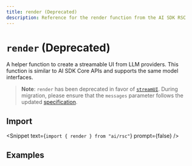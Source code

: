 ```yaml
---
title: render (Deprecated)
description: Reference for the render function from the AI SDK RSC
---
```


# `render` (Deprecated)

A helper function to create a streamable UI from LLM providers. This function is similar to AI SDK Core APIs and supports the same model interfaces.

> **Note**: `render` has been deprecated in favor of [`streamUI`](/docs/reference/ai-sdk-rsc/stream-ui). During migration, please ensure that the `messages` parameter follows the updated [specification](/docs/reference/ai-sdk-rsc/stream-ui#messages).

## Import

<Snippet text={`import { render } from "ai/rsc"`} prompt={false} />

<ReferenceTable packageName="rsc" functionName="render" />

## Examples

<ExamplesList packageName="rsc" functionName="render" />
